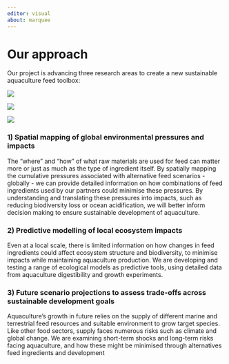 ```yaml
---
editor: visual
about: marquee
---
```



# Our approach

Our project is advancing three research areas to create a new sustainable aquaculture feed toolbox:

::: {layout-ncol="3"}

![](images/globe.jpg)

![](images/aquapens_pollution.jpg)

![](images/feed_sdgs.jpg)
:::

### 1) Spatial mapping of global environmental pressures and impacts

The "where" and "how" of what raw materials are used for feed can matter more or just as much as the type of ingredient itself. By spatially mapping the cumulative pressures associated with alternative feed scenarios - globally - we can provide detailed information on how combinations of feed ingredients used by our partners could minimise these pressures. By understanding and translating these pressures into impacts, such as reducing biodiversity loss or ocean acidification, we will better inform decision making to ensure sustainable development of aquaculture.

### 2) Predictive modelling of local ecosystem impacts

Even at a local scale, there is limited information on how changes in feed ingredients could affect ecosystem structure and biodiversity, to minimise impacts while maintaining aquaculture production. We are developing and testing a range of ecological models as predictive tools, using detailed data from aquaculture digestibility and growth experiments.

### 3) Future scenario projections to assess trade-offs across sustainable development goals

Aquaculture's growth in future relies on the supply of different marine and terrestrial feed resources and suitable environment to grow target species. Like other food sectors, supply faces numerous risks such as climate and global change. We are examining short-term shocks and long-term risks facing aquaculture, and how these might be minimised through alternatives feed ingredients and development
